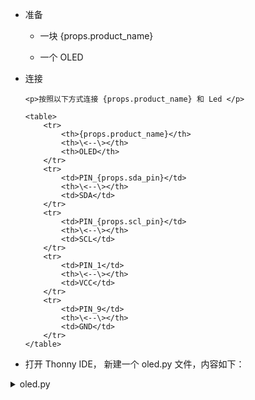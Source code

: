 
- 准备

  - 一块 {props.product_name}

  - 一个 OLED

- 连接

  <!-- prettier-ignore-start -->

      <p>按照以下方式连接 {props.product_name} 和 Led </p>

      <table>
          <tr>
              <th>{props.product_name}</th>
              <th>\<--\></th>
              <th>OLED</th>
          </tr>
          <tr>
              <td>PIN_{props.sda_pin}</td>
              <th>\<--\></th>
              <td>SDA</td>
          </tr>
          <tr>
              <td>PIN_{props.scl_pin}</td>
              <th>\<--\></th>
              <td>SCL</td>
          </tr>
          <tr>
              <td>PIN_1</td>
              <th>\<--\></th>
              <td>VCC</td>
          </tr>
          <tr>
              <td>PIN_9</td>
              <th>\<--\></th>
              <td>GND</td>
          </tr>
      </table>

<!-- prettier-ignore-end -->

- 打开 Thonny IDE， 新建一个 oled.py 文件，内容如下：

<!-- prettier-ignore-start -->

<details>

<summary>oled.py</summary>

<PreView params={{ scl_gpio: props.scl_gpio, sda_gpio: props.sda_gpio }}>
{`

from machine import I2C, Pin

# init I2C
i2c = I2C(0, scl=Pin(#scl_gpio#), sda=Pin(#sda_gpio#), freq=400000)

# SSD1306 I2C addr
SSD1306_I2C_ADDR = 0x3C

# init cmds
init_cmds = [
    0xAE,  # Display off
    0xA8, 0x3F,  # Set multiplex ratio (1 to 64)
    0xD3, 0x00,  # Set display offset
    0x40,  # Set display start line
    0x8D, 0x14,  # Enable charge pump regulator
    0x20, 0x00,  # Set Memory Addressing Mode to horizontal
    0xA1,  # Set segment re-map
    0xC8,  # Set COM output scan direction
    0xDA, 0x12,  # Set COM pins hardware configuration
    0x81, 0x7F,  # Set contrast control
    0xD9, 0xF1,  # Set pre-charge period
    0xDB, 0x40,  # Set VCOMH deselect level
    0xA4,  # Entire display on
    0xA6,  # Set normal display
    0xAF   # Display on
]

for cmd in init_cmds:
    i2c.writeto(SSD1306_I2C_ADDR, bytearray([0x00, cmd]))  # 0x00 is a cmd

# clear
buffer = bytearray(1024)

font = {
    'A': [0x7C, 0x12, 0x11, 0x12, 0x7C],
    'B': [0x7F, 0x49, 0x49, 0x49, 0x36],
    'C': [0x3E, 0x41, 0x41, 0x41, 0x22],
    'D': [0x7F, 0x41, 0x41, 0x41, 0x3E],
    'E': [0x7F, 0x49, 0x49, 0x49, 0x41],
    'F': [0x7F, 0x09, 0x09, 0x09, 0x01],
    'G': [0x3E, 0x41, 0x49, 0x49, 0x7A],
    'H': [0x7F, 0x08, 0x08, 0x08, 0x7F],
    'I': [0x00, 0x41, 0x7F, 0x41, 0x00],
    'J': [0x20, 0x40, 0x40, 0x3F, 0x00],
    'K': [0x7F, 0x08, 0x14, 0x22, 0x41],
    'L': [0x7F, 0x40, 0x40, 0x40, 0x40],
    'M': [0x7F, 0x02, 0x04, 0x02, 0x7F],
    'N': [0x7F, 0x04, 0x08, 0x10, 0x7F],
    'O': [0x3E, 0x41, 0x41, 0x41, 0x3E],
    'P': [0x7F, 0x09, 0x09, 0x09, 0x06],
    'Q': [0x3E, 0x41, 0x51, 0x21, 0x5E],
    'R': [0x7F, 0x09, 0x19, 0x29, 0x46],
    'S': [0x46, 0x49, 0x49, 0x49, 0x31],
    'T': [0x01, 0x01, 0x7F, 0x01, 0x01],
    'U': [0x3F, 0x40, 0x40, 0x40, 0x3F],
    'V': [0x1F, 0x20, 0x40, 0x20, 0x1F],
    'W': [0x3F, 0x40, 0x38, 0x40, 0x3F],
    'X': [0x63, 0x14, 0x08, 0x14, 0x63],
    'Y': [0x07, 0x08, 0x70, 0x08, 0x07],
    'Z': [0x61, 0x51, 0x49, 0x45, 0x43],
    'a': [0x20, 0x54, 0x54, 0x54, 0x78],
    'b': [0x7F, 0x48, 0x44, 0x44, 0x38],
    'c': [0x38, 0x44, 0x44, 0x44, 0x20],
    'd': [0x38, 0x44, 0x44, 0x48, 0x7F],
    'e': [0x38, 0x54, 0x54, 0x54, 0x18],
    'f': [0x08, 0x7E, 0x09, 0x01, 0x02],
    'g': [0x0C, 0x52, 0x52, 0x52, 0x3E],
    'h': [0x7F, 0x08, 0x04, 0x04, 0x78],
    'i': [0x00, 0x44, 0x7D, 0x40, 0x00],
    'j': [0x20, 0x40, 0x44, 0x3D, 0x00],
    'k': [0x7F, 0x10, 0x28, 0x44, 0x00],
    'l': [0x00, 0x41, 0x7F, 0x40, 0x00],
    'm': [0x7C, 0x04, 0x18, 0x04, 0x78],
    'n': [0x7C, 0x08, 0x04, 0x04, 0x78],
    'o': [0x38, 0x44, 0x44, 0x44, 0x38],
    'p': [0x7C, 0x14, 0x14, 0x14, 0x08],
    'q': [0x08, 0x14, 0x14, 0x18, 0x7C],
    'r': [0x7C, 0x08, 0x04, 0x04, 0x08],
    's': [0x48, 0x54, 0x54, 0x54, 0x20],
    't': [0x04, 0x3F, 0x44, 0x40, 0x20],
    'u': [0x3C, 0x40, 0x40, 0x20, 0x7C],
    'v': [0x1C, 0x20, 0x40, 0x20, 0x1C],
    'w': [0x3C, 0x40, 0x30, 0x40, 0x3C],
    'x': [0x44, 0x28, 0x10, 0x28, 0x44],
    'y': [0x0C, 0x50, 0x50, 0x50, 0x3C],
    'z': [0x44, 0x64, 0x54, 0x4C, 0x44],
    ' ': [0x00, 0x00, 0x00, 0x00, 0x00],
    '!': [0x00, 0x00, 0x5F, 0x00, 0x00],
    '?': [0x02, 0x01, 0x51, 0x09, 0x06],
    '.': [0x00, 0x40, 0x60, 0x00, 0x00],
    ',': [0x00, 0x80, 0x60, 0x00, 0x00],
    '-': [0x08, 0x08, 0x08, 0x08, 0x08],
    '_': [0x80, 0x80, 0x80, 0x80, 0x80],
}

# draw "Hello"
x = 0
for char in "Hello":
    glyph = font.get(char, [0x00]*5)  # get data
    for byte in glyph:
        buffer[x] = byte
        x += 1
    x += 1  # add a space

# snd data to oled
for page in range(8):
    i2c.writeto(SSD1306_I2C_ADDR, bytearray([0x00, 0xB0 + page, 0x00, 0x10])) # set page
    i2c.writeto(SSD1306_I2C_ADDR, bytearray([0x40]) + buffer[page*128:(page+1)*128])

print("Message displayed.")

`}
</PreView>

</details>

<!-- prettier-ignore-end -->
